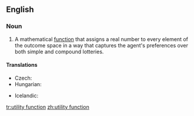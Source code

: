 ==English==
{{wikipedia|Utility}}

===Noun===
{{en-noun|head=[[utility]] [[function]]}}

# {{label|en|game theory}} A mathematical [[function]] that assigns a real number to every element of the outcome space in a way that captures the agent's preferences over both simple and compound lotteries.

====Translations====
{{trans-top|mathematical function}}
* Czech: {{t|cs|užitková funkce|f}}
* Hungarian: {{t|hu|hasznossági függvény}}
{{trans-mid}}
* Icelandic: {{t|is|nytjafall|n}}
{{trans-bottom}}

[[tr:utility function]]
[[zh:utility function]]